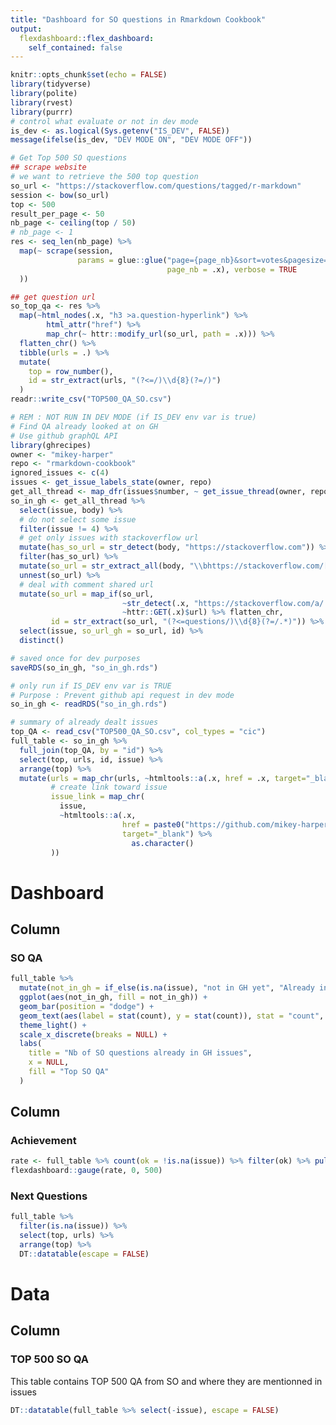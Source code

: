```yaml
---
title: "Dashboard for SO questions in Rmarkdown Cookbook"
output: 
  flexdashboard::flex_dashboard:
    self_contained: false 
---
```


```r
knitr::opts_chunk$set(echo = FALSE)
library(tidyverse)
library(polite)
library(rvest)
library(purrr)
# control what evaluate or not in dev mode
is_dev <- as.logical(Sys.getenv("IS_DEV", FALSE))
message(ifelse(is_dev, "DEV MODE ON", "DEV MODE OFF")) 
```

```r
# Get Top 500 SO questions
## scrape website
# we want to retrieve the 500 top question
so_url <- "https://stackoverflow.com/questions/tagged/r-markdown"
session <- bow(so_url)
top <- 500
result_per_page <- 50
nb_page <- ceiling(top / 50)
# nb_page <- 1
res <- seq_len(nb_page) %>%
  map(~ scrape(session, 
               params = glue::glue("page={page_nb}&sort=votes&pagesize={result_per_page}", 
                                   page_nb = .x), verbose = TRUE
  ))
```

```r
## get question url
so_top_qa <- res %>%
  map(~html_nodes(.x, "h3 >a.question-hyperlink") %>%
        html_attr("href") %>%
        map_chr(~ httr::modify_url(so_url, path = .x))) %>%
  flatten_chr() %>%
  tibble(urls = .) %>%
  mutate(
    top = row_number(),
    id = str_extract(urls, "(?<=/)\\d{8}(?=/)") 
  )
readr::write_csv("TOP500_QA_SO.csv")
```

```r
# REM : NOT RUN IN DEV MODE (if IS_DEV env var is true)
# Find QA already looked at on GH
# Use github graphQL API
library(ghrecipes)
owner <- "mikey-harper"
repo <- "rmarkdown-cookbook"
ignored_issues <- c(4)
issues <- get_issue_labels_state(owner, repo)
get_all_thread <- map_dfr(issues$number, ~ get_issue_thread(owner, repo, .x))
so_in_gh <- get_all_thread %>%
  select(issue, body) %>%
  # do not select some issue
  filter(issue != 4) %>%
  # get only issues with stackoverflow url
  mutate(has_so_url = str_detect(body, "https://stackoverflow.com")) %>%
  filter(has_so_url) %>%
  mutate(so_url = str_extract_all(body, "\\bhttps://stackoverflow.com/[^\\s)]*")) %>%
  unnest(so_url) %>%
  # deal with comment shared url
  mutate(so_url = map_if(so_url, 
                         ~str_detect(.x, "https://stackoverflow.com/a/.*"), 
                         ~httr::GET(.x)$url) %>% flatten_chr,
         id = str_extract(so_url, "(?<=questions/)\\d{8}(?=/.*)")) %>%
  select(issue, so_url_gh = so_url, id) %>%
  distinct()
```

```r
# saved once for dev purposes
saveRDS(so_in_gh, "so_in_gh.rds")
```

```r
# only run if IS_DEV env var is TRUE
# Purpose : Prevent github api request in dev mode
so_in_gh <- readRDS("so_in_gh.rds")
```


```r
# summary of already dealt issues
top_QA <- read_csv("TOP500_QA_SO.csv", col_types = "cic")
full_table <- so_in_gh %>%
  full_join(top_QA, by = "id") %>%
  select(top, urls, id, issue) %>%
  arrange(top) %>%
  mutate(urls = map_chr(urls, ~htmltools::a(.x, href = .x, target="_blank") %>% as.character),
         # create link toward issue
         issue_link = map_chr(
           issue, 
           ~htmltools::a(.x,
                         href = paste0("https://github.com/mikey-harper/rmarkdown-cookbook/issues/", .x),
                         target="_blank") %>%
                           as.character()
         ))
```


Dashboard
===========================

Column
----------------------------------------

### SO QA

```r
full_table %>%
  mutate(not_in_gh = if_else(is.na(issue), "not in GH yet", "Already in GH")) %>%
  ggplot(aes(not_in_gh, fill = not_in_gh)) +
  geom_bar(position = "dodge") +
  geom_text(aes(label = stat(count), y = stat(count)), stat = "count", vjust = -0.5, hjust = 0.5) +
  theme_light() +
  scale_x_discrete(breaks = NULL) +
  labs(
    title = "Nb of SO questions already in GH issues",
    x = NULL,
    fill = "Top SO QA"
  )
```

Column
-------------------------------------------

### Achievement

```r
rate <- full_table %>% count(ok = !is.na(issue)) %>% filter(ok) %>% pull(n)
flexdashboard::gauge(rate, 0, 500)
```

### Next Questions

```r
full_table %>%
  filter(is.na(issue)) %>%
  select(top, urls) %>%
  arrange(top) %>%
  DT::datatable(escape = FALSE)
```


Data
============================

Column
----------------------------------------

### TOP 500 SO QA

This table contains TOP 500 QA from SO and where they are mentionned in issues

```r
DT::datatable(full_table %>% select(-issue), escape = FALSE)
```

